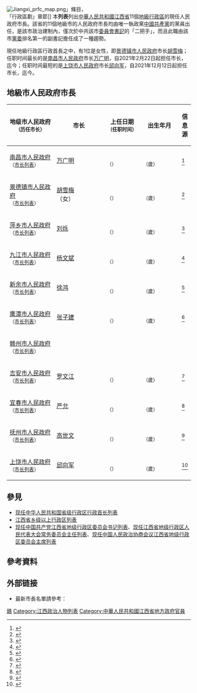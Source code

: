 {{动态列表}}
[[File:Jiangxi_prfc_map.png|thumb]]」條目，<br>「行政區劃」章節]]
本'''列表'''列出[[中華人民共和國|中華人民共和國]][[江西省|江西省]]11個[[地級行政區|地級行政區]]的現任人民政府市長。該省的11個地級市的人民政府市長均由唯一執政黨[[中國共產黨|中國共產黨]]的黨員出任，是該市政治建制內，僅次於中共該市[[黨委書記|委員會書記]]的「二把手」，而且此職由該市[[黨委|黨委]]排名第一的副書記擔任成了一種趨勢。

現任地級行政區行政首長之中，有1位是女性，即[[景德镇市人民政府|景德镇市人民政府]]市长[[胡雪梅|胡雪梅]]；任职时间最长的是[[南昌市人民政府|南昌市人民政府]]市长[[万广明|万广明]]，自2021年2月22日起担任市长，迄今{{age in years and months|age=no|2021|2|22}}；任职时间最短的是[[上饶市人民政府|上饶市人民政府]]市长[[邱向军|邱向军]]，自2021年12月12日起担任市长，迄今{{age in years and months|age=no|2021|12|12}}。

==地級市人民政府市長==
{| class="sortable wikitable" style="text-align: center;"
! scope="col" style="width: 175px;"| 地级市人民政府<br /><small>（历任市长）
! scope="col" style="width: 175px;"| 市长
! scope="col" style="width: 125px;"| 上任日期<br /><small>（任职时间）
! scope="col" style="width: 125px;"| 出生年月<br /><small>
! scope="col" class="unsortable"| 信息源

|-
| [[南昌市人民政府|南昌市人民政府]]<br /><small>（[[南昌市市长列表|市长列表]]）</small>
| [[万广明|万广明]]
| {{Start date|2021|2|22}}<br /><small>（{{age in years and months|age=no|2021|2|22}}）</small>
| {{Start date|1967|1}}<br /><small>（{{age in years|1967|1|1}}歲）
| <ref>{{cite web |title=万广明任南昌市代市长 |url=http://district.ce.cn/newarea/sddy/202102/22/t20210222_36328483.shtml |website=中国经济网 |accessdate=2021-02-22 |date=2021-02-22 |archive-date=2021-07-22 |archive-url=https://web.archive.org/web/20210722221700/http://district.ce.cn/newarea/sddy/202102/22/t20210222_36328483.shtml |dead-url=no }}</ref>

|-
| [[景德镇市人民政府|景德镇市人民政府]]<br /><small>（[[景德镇市市长列表|市长列表]]）</small>
| [[胡雪梅|胡雪梅]]<br>（女）
| {{Start date|2021|4|12}}<br /><small>（{{age in years and months|age=no|2021|4|12}}）</small>
| {{Start date|1967|8}}<br /><small>（{{age in years|1967|8|1}}歲）
| <ref>{{cite web |title=胡雪梅任景德镇市代市长 刘锋辞去市长职务 |url=http://district.ce.cn/newarea/sddy/202104/12/t20210412_36463825.shtml |website=中国经济网 |accessdate=2021-07-02 |date=2021-04-12 |archive-date=2021-10-23 |archive-url=https://web.archive.org/web/20211023174207/http://district.ce.cn/newarea/sddy/202104/12/t20210412_36463825.shtml |dead-url=no }}</ref>

|-
| [[萍乡市人民政府|萍乡市人民政府]]<br /><small>（[[萍乡市市长列表|市长列表]]）</small>
| [[刘烁|刘烁]]
| {{Start date|2021|9|2}}<br /><small>（{{age in years and months|age=no|2021|9|2}}）</small>
| {{Start date|1970|2}}<br /><small>（{{age in years|1970|2|1}}歲）
| <ref>{{cite web |title=刘烁任萍乡市代市长 李江河辞去市长职务 |url=http://district.ce.cn/newarea/sddy/202109/02/t20210902_36875641.shtml |website=中国经济网 |accessdate=2021-09-04 |date=2021-09-02 |archive-date=2021-09-09 |archive-url=https://web.archive.org/web/20210909163728/http://district.ce.cn/newarea/sddy/202109/02/t20210902_36875641.shtml |dead-url=no }}</ref>

|-
| [[九江市人民政府|九江市人民政府]]<br /><small>（[[九江市市长列表|市长列表]]）</small>
| [[杨文斌|杨文斌]]
| {{Start date|2021|9|8}}<br /><small>（{{age in years and months|age=no|2021|9|8}}）</small>
| {{Start date|1967|10}}<br /><small>（{{age in years|1967|10|1}}歲）
| <ref>{{cite web |title=杨文斌任九江市代市长 谢来发辞去市长职务 |url=http://district.ce.cn/newarea/sddy/202109/13/t20210913_36907787.shtml |website=中国经济网 |accessdate=2021-09-13 |date=2021-09-13 |archive-date=2021-12-04 |archive-url=https://web.archive.org/web/20211204205756/http://district.ce.cn/newarea/sddy/202109/13/t20210913_36907787.shtml |dead-url=no }}</ref>

|-
| [[新余市人民政府|新余市人民政府]]<br /><small>（[[新余市市长列表|市长列表]]）</small>
| [[徐鸿|徐鸿]]
| {{Start date|2021|4|9}}<br /><small>（{{age in years and months|age=no|2021|4|9}}）</small>
| {{Start date|1968|8}}<br /><small>（{{age in years|1968|8|1}}歲）
| <ref>{{cite web |title=徐鸿任新余市代市长 犹(王莹)辞去市长职务 |url=http://district.ce.cn/newarea/sddy/202104/10/t20210410_36459486.shtml |website=中国经济网 |accessdate=2021-07-02 |date=2021-04-10 |archive-date=2021-10-23 |archive-url=https://web.archive.org/web/20211023174215/http://district.ce.cn/newarea/sddy/202104/10/t20210410_36459486.shtml |dead-url=no }}</ref>

|-
| [[鹰潭市人民政府|鹰潭市人民政府]]<br /><small>（[[鹰潭市市长列表|市长列表]]）</small>
| [[张子建|张子建]]
| {{Start date|2021|4|27}}<br /><small>（{{age in years and months|age=no|2021|4|27}}）</small>
| {{Start date|1973|10}}<br /><small>（{{age in years|1973|10|1}}歲）
| <ref>{{cite web |title=张子建当选鹰潭市市长 吴建辉当选市人大常委会副主任 |url=http://district.ce.cn/newarea/sddy/202104/27/t20210427_36514964.shtml |website=中国经济网 |accessdate=2021-07-02 |date=2021-04-27 |archive-date=2021-04-29 |archive-url=https://web.archive.org/web/20210429032315/http://district.ce.cn/newarea/sddy/202104/27/t20210427_36514964.shtml |dead-url=no }}</ref>

|-
| [[赣州市人民政府|赣州市人民政府]]<br /><small>（[[赣州市市长列表|市长列表]]）</small>
| 
| 
| 
| 

|-
| [[吉安市人民政府|吉安市人民政府]]<br /><small>（[[吉安市市长列表|市长列表]]）</small>
| [[罗文江|罗文江]]
| {{Start date|2021|4|12}}<br /><small>（{{age in years and months|age=no|2021|4|12}}）</small>
| {{Start date|1968|3}}<br /><small>（{{age in years|1968|3|1}}歲）
| <ref>{{cite web |title=罗文江任吉安市代市长 王少玄辞去市长职务 |url=http://district.ce.cn/newarea/sddy/202104/12/t20210412_36463827.shtml |website=中国经济网 |accessdate=2021-07-02 |date=2021-04-12 |archive-date=2021-10-23 |archive-url=https://web.archive.org/web/20211023174201/http://district.ce.cn/newarea/sddy/202104/12/t20210412_36463827.shtml |dead-url=no }}</ref>

|-
| [[宜春市人民政府|宜春市人民政府]]<br /><small>（[[宜春市市长列表|市长列表]]）</small>
| [[严允_(1972年)|严允]]
| {{Start date|2021|2|22}}<br /><small>（{{age in years and months|age=no|2021|2|22}}）</small>
| {{Start date|1972|11}}<br /><small>（{{age in years|1972|11|1}}歲）
| <ref>{{cite web |title=严允任宜春市代市长 |url=http://district.ce.cn/newarea/sddy/202102/22/t20210222_36328484.shtml |website=中国经济网 |accessdate=2021-02-22 |date=2021-02-22 |archive-date=2021-10-23 |archive-url=https://web.archive.org/web/20211023174417/http://district.ce.cn/newarea/sddy/202102/22/t20210222_36328484.shtml |dead-url=no }}</ref>

|-
| [[抚州市人民政府|抚州市人民政府]]<br /><small>（[[抚州市市长列表|市长列表]]）</small>
| [[高世文|高世文]]
| {{Start date|2021|9|13}}<br /><small>（{{age in years and months|age=no|2021|9|13}}）</small>
| {{Start date|1974|6}}<br /><small>（{{age in years|1974|6|1}}歲）
| <ref>{{cite web |title=高世文任抚州市代市长 薛强任副市长 |url=http://district.ce.cn/newarea/sddy/202109/13/t20210913_36908982.shtml |website=中国经济网 |accessdate=2022-05-07 |date=2021-09-13 }}</ref>

|-
| [[上饶市人民政府|上饶市人民政府]]<br /><small>（[[上饶市市长列表|市长列表]]）</small>
| [[邱向军|邱向军]]
| {{Start date|2021|12|12}}<br /><small>（{{age in years and months|age=no|2021|12|12}}）</small>
| {{Start date|1968|2}}<br /><small>（{{age in years|1968|2|1}}歲）
| <ref>{{cite web |title=邱向军任上饶市代市长 陈云辞去市长职务 |url=http://district.ce.cn/newarea/sddy/202112/14/t20211214_37169532.shtml |website=中国经济网 |accessdate=2022-05-07 |date=2021-12-14 }}</ref>

|}

==參見==
*[[现任中华人民共和国省级行政区行政首长列表|现任中华人民共和国省级行政区行政首长列表]]
*[[江西省乡级以上行政区列表|江西省乡级以上行政区列表]]
*[[现任中国共产党江西省地级行政区委员会书记列表|现任中国共产党江西省地级行政区委员会书记列表]]、[[现任江西省地级行政区人民代表大会常务委员会主任列表|现任江西省地级行政区人民代表大会常务委员会主任列表]]、[[现任中国人民政治协商会议江西省地级行政区委员会主席列表|现任中国人民政治协商会议江西省地级行政区委员会主席列表]]
{{portal bar|中國|中華人民共和國|江西|政治|人物|中國共產黨}}

==參考資料==
{{reflist|2}}

==外部链接==
*最新市長名單請參考：{{cite web|url=http://district.ce.cn/zt/rwk/sf/jx/ds/201206/07/t20120607_1269196.shtml|title=江西各地市书记、市长名单+简历（持续更新）|accessdate=2020-07-02|publisher=中国经济网|archive-date=2020-02-19|archive-url=https://web.archive.org/web/20200219025120/http://district.ce.cn/zt/rwk/sf/jx/ds/201206/07/t20120607_1269196.shtml|dead-url=no}}
{{现任中华人民共和国地级行政区行政长官和党委书记}}

[[Category:中国市长列表|赣]]
[[Category:江西政治人物列表|Category:江西政治人物列表]]
[[Category:中華人民共和國江西省地方政府官員|Category:中華人民共和國江西省地方政府官員]]